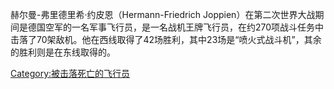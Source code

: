 {{Infobox military person
|name=Hermann-Friedrich Joppien
|birth_date={{Birth date|1912|7|19|df=y}}
|death_date={{death date and age|1941|8|25|1912|7|19|df=y}}
|image=Bundesarchiv Bild 101I-346-0808-31, Frankreich, Pilot.jpg
|image_size=300
|caption=1940年，法国
|nickname=
|birth_place=[[波鸿|波鸿]]
|death_place= near [[Yelnya|Yelnya]], southwest of [[Bryansk|Bryansk]]
|allegiance={{flag|Weimar Republic}} (to 1933)<br/>{{flag|Nazi Germany}}
|branch=[[File:Flag_of_Weimar_Republic_(war).svg|20px]] ''[[Reichsheer|Reichsheer]]'' (1931–35)<br/>{{Luftwaffe}} (1935–41)
|serviceyears=[[1931年|1931年]]至[[1941年|1941年]]
|rank=''[[Hauptmann|Hauptmann]]'' ([[上尉|上尉]])
|commands=1./[[JG_51|JG 51]], I./[[JG_51|JG 51]]
|unit=[[JG_51|JG 51]]
|battles={{hidden
|''See battles''
|[[第二次世界大战|第二次世界大战]]
*[[静坐战|静坐战]]
*[[法国战役|法国战役]]
*[[不列颠战役|不列颠战役]]
*[[巴巴罗萨行动|巴巴罗萨行动]]
|-
|headerstyle=background:#dbdbdb
|style=text-align:center;
}}
|awards=[[Knight's_Cross_of_the_Iron_Cross_with_Oak_Leaves|Knight's Cross of the Iron Cross with Oak Leaves]]
|laterwork=}}

赫尔曼-弗里德里希·约皮恩（Hermann-Friedrich Joppien）在第二次世界大战期间是德国空军的一名军事飞行员，是一名战机王牌飞行员，在约270项战斗任务中击落了70架敌机。他在西线取得了42场胜利，其中23场是“喷火式战斗机”，其余的胜利则是在东线取得的。

[[Category:被击落死亡的飞行员|Category:被击落死亡的飞行员]]